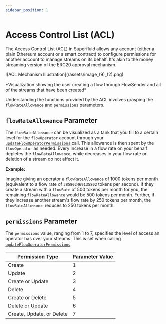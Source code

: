 ```yaml
---
sidebar_position: 1
---
```


# Access Control List (ACL)

The Access Control List (ACL) in Superfluid allows any account (either a plain Ethereum account or a smart contract) to configure permissions for another account to manage streams on its behalf. It's akin to the money streaming version of the ERC20 approval mechanism.


<div style={{ display: 'flex', justifyContent: 'center' }}>
![ACL Mechanism Illustration](/assets/image_(9)_(2).png)
</div>
<div style={{ display: 'flex', justifyContent: 'center' }}>
    <p>*Visualization showing the user creating a flow through FlowSender and all of the streams that have been created*</p>
</div>

Understanding the functions provided by the ACL involves grasping the `flowRateAllowance` and `permissions` parameters.

## `flowRateAllowance` Parameter

The `flowRateAllowance` can be visualized as a tank that you fill to a certain level for the `flowOperator` account through your [`updateFlowOperatorPermissions`](sdk-core/updateflowoperatorpermissions.md) call. This allowance is then spent by the `flowOperator` as needed. Every increase in a flow rate on your behalf depletes the `flowRateAllowance`, while decreases in your flow rate or deletion of a stream do not affect it.

**Example:**

Imagine giving an operator a `flowRateAllowance` of 1000 tokens per month (equivalent to a flow rate of `385802469135802` tokens per second). If they create a stream with a `flowRate` of 500 tokens per month for you, the remaining `flowRateAllowance` would be 500 tokens per month. Further, if they increase another stream's flow rate by 250 tokens per month, the `flowRateAllowance` reduces to 250 tokens per month.

## `permissions` Parameter

The `permissions` value, ranging from 1 to 7, specifies the level of access an operator has over your streams. This is set when calling [`updateFlowOperatorPermissions`](sdk-core/updateflowoperatorpermissions.md).

| Permission Type           | Parameter Value |
| ------------------------- | --------------- |
| Create                    | 1               |
| Update                    | 2               |
| Create or Update          | 3               |
| Delete                    | 4               |
| Create or Delete          | 5               |
| Delete or Update          | 6               |
| Create, Update, or Delete | 7               |
